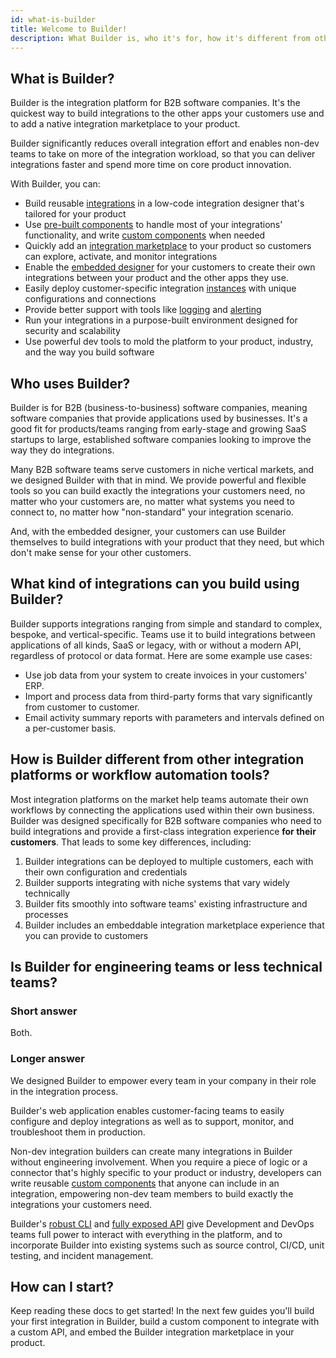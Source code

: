 ```yaml
---
id: what-is-builder
title: Welcome to Builder!
description: What Builder is, who it's for, how it's different from other integration platforms or workflow automation tools.
---
```



## What is Builder?

Builder is the integration platform for B2B software companies. It's the quickest way to build integrations to the other apps your customers use and to add a native integration marketplace to your product.

Builder significantly reduces overall integration effort and enables non-dev teams to take on more of the integration workload, so that you can deliver integrations faster and spend more time on core product innovation.

With Builder, you can:

- Build reusable [integrations](/docs/composer/builder/integrations.mdx) in a low-code integration designer that's tailored for your product
- Use [pre-built components](/docs/composer/builder/builder-components/component-catalog.mdx) to handle most of your integrations' functionality, and write [custom components](/docs/composer/builder/custom-components/writing-custom-components.mdx) when needed
- Quickly add an [integration marketplace](/docs/composer/builder/integration-marketplace.mdx) to your product so customers can explore, activate, and monitor integrations
- Enable the [embedded designer](/embedded-designer) for your customers to create their own integrations between your product and the other apps they use.
- Easily deploy customer-specific integration [instances](/docs/composer/builder/instances.mdx) with unique configurations and connections
- Provide better support with tools like [logging](/docs/composer/builder/logging.mdx) and [alerting](/docs/composer/builder/monitoring-and-alerting.mdx)
- Run your integrations in a purpose-built environment designed for security and scalability
- Use powerful dev tools to mold the platform to your product, industry, and the way you build software

<Screenshot
  filename="shared/acmeerp-integration.png"
  maxWidth="800px"
  alt="AcmeERP Fuel Integration diagram in Builder app"
/>

## Who uses Builder?

Builder is for B2B (business-to-business) software companies, meaning software companies that provide applications used by businesses. It's a good fit for products/teams ranging from early-stage and growing SaaS startups to large, established software companies looking to improve the way they do integrations.

Many B2B software teams serve customers in niche vertical markets, and we designed Builder with that in mind. We provide powerful and flexible tools so you can build exactly the integrations your customers need, no matter who your customers are, no matter what systems you need to connect to, no matter how "non-standard" your integration scenario.

And, with the embedded designer, your customers can use Builder themselves to build integrations with your product that they need, but which don't make sense for your other customers.

## What kind of integrations can you build using Builder?

Builder supports integrations ranging from simple and standard to complex, bespoke, and vertical-specific.
Teams use it to build integrations between applications of all kinds, SaaS or legacy, with or without a modern API, regardless of protocol or data format.
Here are some example use cases:

- Use job data from your system to create invoices in your customers' ERP.
- Import and process data from third-party forms that vary significantly from customer to customer.
- Email activity summary reports with parameters and intervals defined on a per-customer basis.

## How is Builder different from other integration platforms or workflow automation tools?

Most integration platforms on the market help teams automate their own workflows by connecting the applications used within their own business. Builder was designed specifically for B2B software companies who need to build integrations and provide a first-class integration experience **for their customers**. That leads to some key differences, including:

1. Builder integrations can be deployed to multiple customers, each with their own configuration and credentials
2. Builder supports integrating with niche systems that vary widely technically
3. Builder fits smoothly into software teams' existing infrastructure and processes
4. Builder includes an embeddable integration marketplace experience that you can provide to customers

## Is Builder for engineering teams or less technical teams?

### Short answer

Both.

### Longer answer

We designed Builder to empower every team in your company in their role in the integration process.

Builder's web application enables customer-facing teams to easily configure and deploy integrations as well as to support, monitor, and troubleshoot them in production.

Non-dev integration builders can create many integrations in Builder without engineering involvement. When you require a piece of logic or a connector that's highly specific to your product or industry, developers can write reusable [custom components](/docs/composer/builder/custom-components/writing-custom-components.mdx) that anyone can include in an integration, empowering non-dev team members to build exactly the integrations your customers need.

Builder's [robust CLI](/docs/composer/builder/cli/cli-usage.mdx) and [fully exposed API](/docs/composer/builder/api/api-overview.mdx) give Development and DevOps teams full power to interact with everything in the platform, and to incorporate Builder into existing systems such as source control, CI/CD, unit testing, and incident management.

## How can I start?

Keep reading these docs to get started! In the next few guides you'll build your first integration in Builder, build a custom component to integrate with a custom API, and embed the Builder integration marketplace in your product.
